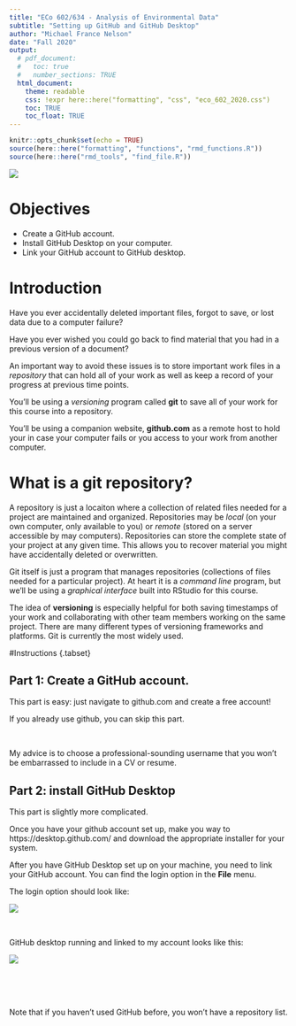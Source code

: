 ```yaml
---
title: "ECo 602/634 - Analysis of Environmental Data"
subtitle: "Setting up GitHub and GitHub Desktop"
author: "Michael France Nelson"
date: "Fall 2020"
output:
  # pdf_document:
  #   toc: true
  #   number_sections: TRUE
  html_document:
    theme: readable
    css: !expr here::here("formatting", "css", "eco_602_2020.css")
    toc: TRUE
    toc_float: TRUE
---
```


```r
knitr::opts_chunk$set(echo = TRUE)
source(here::here("formatting", "functions", "rmd_functions.R"))
source(here::here("rmd_tools", "find_file.R"))
```

![](`r find_file("GitHub-Mark-120px-plus", duplicated_files_error = FALSE)`)



# Objectives

- Create a GitHub account.
- Install GitHub Desktop on your computer.
- Link your GitHub account to GitHub desktop.


# Introduction

Have you ever accidentally deleted important files, forgot to save, or lost data due to a computer failure?

Have you ever wished you could go back to find material that you had in a previous version of a document?

An important way to avoid these issues is to store important work files in a *repository* that can hold all of your work as well as keep a record of your progress at previous time points.

You'll be using a *versioning* program called **git** to save all of your work for this course into a repository.

You'll be using a companion website, **github.com** as a remote host to hold your in case your computer fails or you access to your work from another computer.



# What is a git repository?

A repository is just a locaiton where a collection of related files needed for a project are maintained and organized.  Repositories may be *local* (on your own computer, only available to you) or *remote* (stored on a server accessible by may computers).  Repositories can store the complete state of your project at any given time.  This allows you to recover material you might have accidentally deleted or overwritten.

Git itself is just a program that manages repositories (collections of files needed for a particular project).  At heart it is a *command line* program, but we'll be using a *graphical interface* built into RStudio for this course. 

The idea of **versioning** is especially helpful for both saving timestamps of your work and collaborating with other team members working on the same project.  There are many different types of versioning frameworks and platforms.  Git is currently the most widely used.



#Instructions {.tabset}

## Part 1: Create a GitHub account.

This part is easy: just navigate to github.com and create a free account!

<div class="note">If you already use github, you can skip this part.</div>
<br>

My advice is to choose a professional-sounding username that you won't be embarrassed to include in a CV or resume.




## Part 2: install GitHub Desktop

This part is slightly more complicated.

Once you have your github account set up, make you way to https://desktop.github.com/ and download the appropriate installer for your system.

After you have GitHub Desktop set up on your machine, you need to link your GitHub account.  You can find the login option in the **File** menu.  


The login option should look like:

<div class="blackborder">![](`r find_file("github_desktop_sign_in.PNG",duplicated_files_error = FALSE)`)</div>

<br>

GitHub desktop running and linked to my account looks like this:

<div class="blackborder">![](`r find_file("github_desktop_signed_in.PNG",duplicated_files_error = FALSE)`)</div>

<!-- ![](`r find_img("github_desktop_signed_in.PNG")`){width=70% align="center" border="4"} -->


<br><br><br>

<div class="info">Note that if you haven't used GitHub before, you won't have a repository list.</div>

